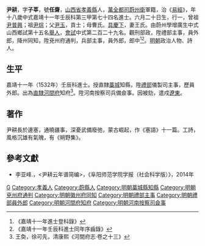{{明清人物信息框
| 姓名 = 尹耕
| 原名 =
| 圖片名稱 = 
| 圖片大小 = 220px
| 圖片說明 = 
| 最高職務 =  河南按察司兵備僉事
| 國家 = 大明
| 爵位 =
| 籍貫 = [[山西|山西]][[孝義縣|孝義縣]]<br>[[萬全都司|萬全都司]][[蔚州衛|蔚州衛]]軍籍
| 族裔 = 
| 字號 = 字子莘，號朔野
| 室名 = 
| 諡號 = 
| 出生日期 = 正德十年（1515年）六月二十日
| 出生地點 = 
| 逝世日期 = 卒年不詳
| 逝世地點 = 
| 墓葬 =
| 配偶 = 王氏
| 親屬 = 曾祖[[尹普興|尹普興]]，祖[[尹琮|尹琮]]，父[[尹玉|尹玉]]，母曹氏
| 出身 = 
*嘉靖十一年壬辰科進士出身
| 經歷 = 
| 著作 =
}}
'''尹耕'''{{BD|1515年||1574年||}}，字'''子莘'''，號'''任齋'''，[[山西省|山西省]][[孝義縣|孝義縣]]人，[[萬全都司|萬全都司]][[蔚州衛|蔚州衛]]軍籍，治《[[易經|易經]]》，年十八歲中式嘉靖十一年壬辰科第三甲第七十四名進士。六月二十日生，行一，曾祖[[尹普興|尹普興]]；祖[[尹琮|尹琮]]；父[[尹玉|尹玉]]，貢士；母曹氏。[[具慶下|具慶下]]，妻王氏。由蔚州學增廣生中式山西鄉試第十五名[[舉人|舉人]]，[[會試|會試]]中式第二百二十九名。觀刑部政，陞禮部主事，員外郎，降州同知，陞兗州府通判，兵部主事，員外郎，郎中<ref>《嘉靖十一年進士登科錄》</ref><ref>《嘉靖十一年壬辰科進士同年序齒錄》</ref>。[[明朝|明朝]]政治人物、詩人。

==生平==
嘉靖十一年（1532年）壬辰科進士。授直隸[[藁城|藁城]]知縣，陞[[禮部|禮部]]儀製司主事，歷員外郎。出為[[北直隸|直隸]][[河間府|河間府]]知府<ref>王奐，徐可先，清康熙《河間府志·卷之十三》</ref>。陞河南按察司兵備僉事。因被劾，遣戍[[遼東|遼東]]。

==著作==
尹耕長於邊塞，通曉疆事，深憂武備廢弛，蒙古崛起，作《塞語》十一篇。工詩，風格沉雄有氣魄，有《朔野集》。

==參考文獻==
{{reflist}}
*李亚峰.，<尹耕云年谱简编>，《阜阳师范学院学报（社会科学版）》，2014年

{{start box}}
{{s-off}}
{{s-before|[[張文弼|張文弼]]}}
{{s-title|明朝徽州府同知|1543年－1545年}}
{{s-after|[[王德溢|王德溢]]}}
{{end box}}

{{嘉靖十一年壬辰科殿試金榜}}

{{Authority control}}
{{DEFAULTSORT:Yin尹}}
[[Category:尹姓|G]]
[[Category:孝義人|Category:孝義人]]
[[Category:蔚縣人|Category:蔚縣人]]
[[Category:明朝藁城縣知縣|Category:明朝藁城縣知縣]]
[[Category:明朝兗州府通判|Category:明朝兗州府通判]]
[[Category:明朝徽州府同知|Category:明朝徽州府同知]]
[[Category:明朝禮部主事|Category:明朝禮部主事]]
[[Category:明朝禮部員外郎|Category:明朝禮部員外郎]]
[[Category:明朝河間府知府|Category:明朝河間府知府]]
[[Category:明朝河南按察司僉事|Category:明朝河南按察司僉事]]